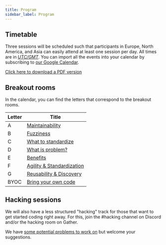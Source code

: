 ```yaml
---
title: Program
sidebar_label: Program
---
```



## Timetable

Three sessions will be scheduled such that participants in Europe, North America, and Asia can easily attend at least one session per day. All times are in [*UTC/GMT*](https://www.timeanddate.com/worldclock/timezone/utc). You can import all the events into your calendar by subscribing to [our Google Calendar](https://calendar.google.com/calendar/ical/7i8i4lb012dsglucaclv8avfo8%40group.calendar.google.com/public/basic.ics).

<CalendarPage />


[Click here to download a PDF version](/calendar.pdf)

## Breakout rooms

In the calendar, you can find the letters that correspond to the breakout rooms.

| Letter | Title                                                                               |
| ------ | ----------------------------------------------------------------------------------- |
| A      | [Maintainability](https://github.com/MADICES/MADICES-2022/discussions/3)            |
| B      | [Fuzziness](https://github.com/MADICES/MADICES-2022/discussions/4)                  |
| C      | [What to standardize](https://github.com/MADICES/MADICES-2022/discussions/5)        |
| D      | [What is problem?](https://github.com/MADICES/MADICES-2022/discussions/6)           |
| E      | [Benefits](https://github.com/MADICES/MADICES-2022/discussions/8)                   |
| F      | [Agility & Standardization](https://github.com/MADICES/MADICES-2022/discussions/10) |
| G      | [Reusability & Discovery](https://github.com/MADICES/MADICES-2022/discussions/12)   |
| BYOC   | [Bring your own code](https://github.com/MADICES/MADICES-2022/discussions/26)       |

## Hacking sessions

We will also have a less structured "hacking" track for those that want to get started coding right away. For this, join the #hacking channel on Discord and/or the hacking room on Gather.

We have [some potential problems to work on](https://github.com/MADICES/MADICES-2022/discussions/33) but welcome your suggestions.
